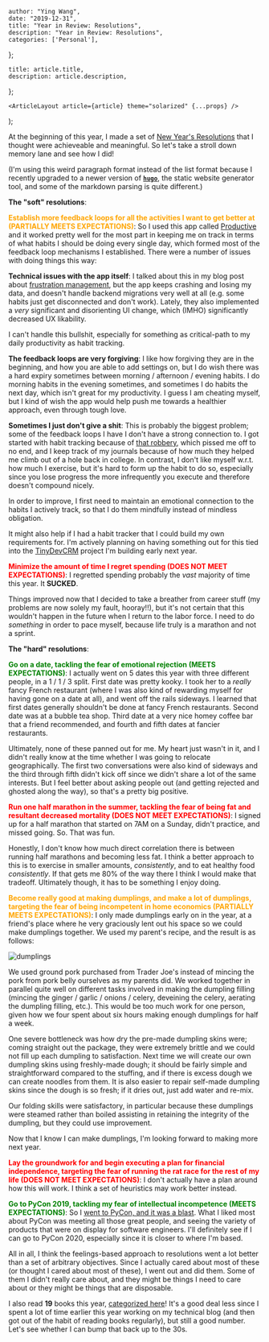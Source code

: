 

    author: "Ying Wang",
    date: "2019-12-31",
    title: "Year in Review: Resolutions",
    description: "Year in Review: Resolutions",
    categories: ['Personal'],
};

    title: article.title,
    description: article.description,
};

    <ArticleLayout article={article} theme="solarized" {...props} />
);


At the beginning of this year, I made a set of [New Year's
Resolutions](/posts/2019/01/01/new_years_resolutions) that I thought were
achieveable and meaningful. So let's take a stroll down memory lane and see how
I did!

(I'm using this weird paragraph format instead of the list format because I
recently upgraded to a newer version of [**`hugo`**](https://gohugo.io), the
static website generator tool, and some of the markdown parsing is quite
different.)

**The "soft" resolutions**:

**<span style="color:orange">Establish more feedback loops for all the
activities I want to get better at (PARTIALLY MEETS EXPECTATIONS)</span>**: So I
used this app called [Productive](http://productiveapp.io/) and it worked pretty
well for the most part in keeping me on track in terms of what habits I should
be doing every single day, which formed most of the feedback loop mechanisms I
established. There were a number of issues with doing things this way:

**Technical issues with the app itself**: I talked about this in my blog post
about [frustration management](/posts/2019/11/18/frustration_management), but
the app keeps crashing and losing my data, and doesn't handle backend migrations
very well at all (e.g. some habits just get disconnected and don't work).
Lately, they also implemented a *very* significant and disorienting UI change,
which (IMHO) significantly decreased UX likability.

I can't handle this bullshit, especially for something as critical-path to my
daily productivity as habit tracking.

**The feedback loops are very forgiving**: I like how forgiving they are in the
beginning, and how you are able to add settings on, but I do wish there was a
hard expiry sometimes between morning / afternoon / evening habits. I do morning
habits in the evening sometimes, and sometimes I do habits the next day, which
isn't great for my productivity. I guess I am cheating myself, but I kind of
wish the app would help push me towards a healthier approach, even through tough
love.

**Sometimes I just don't give a shit**: This is probably the biggest problem;
some of the feedback loops I have I don't have a strong connection to. I got
started with habit tracking because of [that
robbery](/posts/2018/10/23/i_got_robbed_for_the_fifth_time), which pissed me off
to no end, and I keep track of my journals because of how much they helped me
climb out of a hole back in college. In contrast, I don't like myself w.r.t. how
much I exercise, but it's hard to form up the habit to do so, especially since
you lose progress the more infrequently you execute and therefore doesn't
compound nicely.

In order to improve, I first need to maintain an emotional connection to the
habits I actively track, so that I do them mindfully instead of mindless
obligation.

It might also help if I had a habit tracker that I could build my own
requirements for. I'm actively planning on having something out for this tied
into the [TinyDevCRM](https://tinydevcrm.com) project I'm building early next
year.

**<span style="color:red">Minimize the amount of time I regret spending (DOES
NOT MEET EXPECTATIONS)</span>**: I regretted spending probably the *vast*
majority of time this year. It **SUCKED**.

Things improved now that I decided to take a breather from career stuff (my
problems are now solely my fault, hooray!!), but it's not certain that this
wouldn't happen in the future when I return to the labor force. I need to do
*something* in order to pace myself, because life truly is a marathon and not a
sprint.

**The "hard" resolutions**:

**<span style="color:green">Go on a date, tackling the fear of emotional
rejection (MEETS EXPECTATIONS)</span>**: I actually went on 5 dates this year
with three different people, in a 1 / 1 / 3 split. First date was pretty kooky.
I took her to a *really* fancy French restaurant (where I was also kind of
rewarding myself for having gone on a date at all), and went off the rails
sideways. I learned that first dates generally shouldn't be done at fancy French
restaurants. Second date was at a bubble tea shop. Third date at a very nice
homey coffee bar that a friend recommended, and fourth and fifth dates at
fancier restaurants.

Ultimately, none of these panned out for me. My heart just wasn't in it, and I
didn't really know at the time whether I was going to relocate geographically.
The first two conversations were also kind of sideways and the third through
fifth didn't kick off since we didn't share a lot of the same interests. But I
feel better about asking people out (and getting rejected and ghosted along the
way), so that's a pretty big positive.

**<span style="color:red">Run one half marathon in the summer, tackling the fear
of being fat and resultant decreased mortality (DOES NOT MEET
EXPECTATIONS)</span>**: I signed up for a half marathon that started on 7AM on a
Sunday, didn't practice, and missed going. So. That was fun.

Honestly, I don't know how much direct correlation there is between running half
marathons and becoming less fat. I think a better approach to this is to
exercise in smaller amounts, *consistently*, and to eat healthy food
*consistently*. If that gets me 80% of the way there I think I would make that
tradeoff. Ultimately though, it has to be something I enjoy doing.

**<span style="color:orange">Become really good at making dumplings, and make a
lot of dumplings, targeting the fear of being incompetent in home
economics (PARTIALLY MEETS EXPECTATIONS)</span>**: I only made dumplings early
on in the year, at a friend's place where he very graciously lent out his space
so we could make dumplings together. We used my parent's recipe, and the result
is as follows:

![dumplings](/img/posts/2019/12/31/old_years_resolutions_review_1.jpg)

We used ground pork purchased from Trader Joe's instead of mincing the pork from
pork belly ourselves as my parents did. We worked together in parallel quite
well on different tasks involved in making the dumpling filling (mincing the
ginger / garlic / onions / celery, deveining the celery, aerating the dumpling
filling, etc.). This would be too much work for one person, given how we four
spent about six hours making enough dumplings for half a week.

One severe bottleneck was how dry the pre-made dumpling skins were; coming
straight out the package, they were extremely brittle and we could not fill up
each dumpling to satisfaction. Next time we will create our own dumpling skins
using freshly-made dough; it should be fairly simple and straightforward
compared to the stuffing, and if there is excess dough we can create noodles
from them. It is also easier to repair self-made dumpling skins since the dough
is so fresh; if it dries out, just add water and re-mix.

Our folding skills were satisfactory, in particular because these dumplings were
steamed rather than boiled assisting in retaining the integrity of the dumpling,
but they could use improvement.

Now that I know I can make dumplings, I'm looking forward to making more next
year.

**<span style="color:red">Lay the groundwork for and begin executing a plan for
financial independence, targeting the fear of running the rat race for the rest
of my life (DOES NOT MEET EXPECTATIONS)</span>**: I don't actually have a plan
around how this will work. I think a set of heuristics may work better instead.

**<span style="color:green">Go to PyCon 2019, tackling my fear of intellectual
incompetence (MEETS EXPECTATIONS)</span>**: So I [went to PyCon, and it was a
blast](/posts/2019/05/11/my_first_pycon). What I liked most about PyCon was
meeting all those great people, and seeing the variety of products that were on
display for software engineers. I'll definitely see if I can go to PyCon 2020,
especially since it is closer to where I'm based.

All in all, I think the feelings-based approach to resolutions went a lot better
than a set of arbitrary objectives. Since I actually cared about most of these
(or thought I cared about most of these), I went out and did them. Some of them
I didn't really care about, and they might be things I need to care about or
they might be things that are disposable.

I also read **19** books this year, [categorized here](/categories/books)! It's
a good deal less since I spent a lot of time earlier this year working on my
technical blog (and then got out of the habit of reading books regularly), but
still a good number. Let's see whether I can bump that back up to the 30s.
